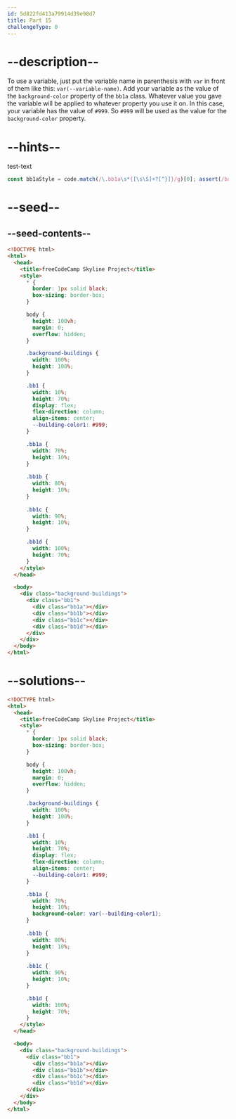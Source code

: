 ```yaml
---
id: 5d822fd413a79914d39e98d7
title: Part 15
challengeType: 0
---
```


# --description--

To use a variable, just put the variable name in parenthesis with `var` in front of them like this: `var(--variable-name)`. Add your variable as the value of the `background-color` property of the `bb1a` class. Whatever value you gave the variable will be applied to whatever property you use it on. In this case, your variable has the value of `#999`. So `#999` will be used as the value for the `background-color` property.

# --hints--

test-text

```js
const bb1aStyle = code.match(/\.bb1a\s*{[\s\S]+?[^}]}/g)[0]; assert(/background-color\s*:\s*var\(\s*--building-color1\s*\)\s*(;|\s*})/g.test(bb1aStyle));
```

# --seed--

## --seed-contents--

```html
<!DOCTYPE html>
<html>    
  <head>
    <title>freeCodeCamp Skyline Project</title>
    <style>
      * {
        border: 1px solid black;
        box-sizing: border-box;
      }

      body {
        height: 100vh;
        margin: 0;
        overflow: hidden;
      }

      .background-buildings {
        width: 100%;
        height: 100%;
      }

      .bb1 {
        width: 10%;
        height: 70%;
        display: flex;
        flex-direction: column;
        align-items: center;
        --building-color1: #999;
      }

      .bb1a {
        width: 70%;
        height: 10%;
      }
  
      .bb1b {
        width: 80%;
        height: 10%;
      }
  
      .bb1c {
        width: 90%;
        height: 10%;
      }

      .bb1d {
        width: 100%;
        height: 70%;
      }
    </style>
  </head>

  <body>
    <div class="background-buildings">
      <div class="bb1">
        <div class="bb1a"></div>
        <div class="bb1b"></div>
        <div class="bb1c"></div>
        <div class="bb1d"></div>
      </div>
    </div>
  </body>
</html>
```

# --solutions--

```html
<!DOCTYPE html>
<html>    
  <head>
    <title>freeCodeCamp Skyline Project</title>
    <style>
      * {
        border: 1px solid black;
        box-sizing: border-box;
      }

      body {
        height: 100vh;
        margin: 0;
        overflow: hidden;
      }

      .background-buildings {
        width: 100%;
        height: 100%;
      }

      .bb1 {
        width: 10%;
        height: 70%;
        display: flex;
        flex-direction: column;
        align-items: center;
        --building-color1: #999;
      }

      .bb1a {
        width: 70%;
        height: 10%;
        background-color: var(--building-color1);
      }
  
      .bb1b {
        width: 80%;
        height: 10%;
      }
  
      .bb1c {
        width: 90%;
        height: 10%;
      }

      .bb1d {
        width: 100%;
        height: 70%;
      }
    </style>
  </head>

  <body>
    <div class="background-buildings">
      <div class="bb1">
        <div class="bb1a"></div>
        <div class="bb1b"></div>
        <div class="bb1c"></div>
        <div class="bb1d"></div>
      </div>
    </div>
  </body>
</html>
```
